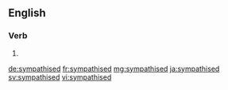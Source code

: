 ==English==

===Verb===
{{head|en}}

# {{en-past of|sympathise}}

[[de:sympathised]]
[[fr:sympathised]]
[[mg:sympathised]]
[[ja:sympathised]]
[[sv:sympathised]]
[[vi:sympathised]]